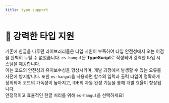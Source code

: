 ```yaml
---
title: type support
---
```



# 💪 강력한 타입 지원

기존에 한글을 다루던 라이브러리들은 타입 지원이 부족하여 타입 안전성에서 오는 이점을 완벽히 누릴 수 없었습니다. `es-hangul`은 **TypeScript**로 작성되어 강력한 타입 시스템을 제공합니다.<br />
이는 코드의 안전성과 유지보수성을 향상시키며, 개발 과정에서 발생할 수 있는 오류를 사전에 방지합니다. 또한 `es-hangul`을 사용하면 함수의 입력과 출력 타입이 명확하게 정의되어 코드의 가독성이 높아지고, IDE의 자동 완성 기능을 통해 개발 효율이 향상됩니다.<br />
안정적이고 효율적인 한글 처리를 위해 `es-hangul`을 선택하세요!

<br />
<br />

<TypeSupportTable locale="ko" />
